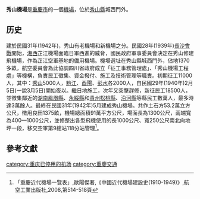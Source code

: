 '''秀山機場'''是[[重慶市|重慶市]]的一個[[機場|機場]]，位於[[秀山縣|秀山縣]]城西門外。

==历史==
建於民國31年(1942年)，秀山有老機場和新機場之分。民國28年(1939年)[[長沙會戰|長沙會戰]]開始，[[湘西|湘西]]芷江機場面臨日軍西進的威脅，國民政府軍事委員會決定在秀山修建飛機場，作為芷江空軍基地的備用機場。機場選址在秀山縣城西門外，佔地1370多畝，航空委員會為此協調四川省政府成立「征工事務管理處」、「秀山機場工程處」等機構，負責民工徵集、資金撥付、施工及技術管理等職責。初期征工11000人，其中：[[秀山|秀山]]5000人，[[黔江|黔江]]、[[酉陽|酉陽]]、[[彭水|彭水]]各2000人，自民國29年(1940年)2月5日(一說3月5日)開始夜以。繼日地施工，次年又突擊趕修，新征民工18500人，並徵集鄰近的[[湖南|湖南]][[鳳凰縣|鳳凰縣]]、[[永綏縣|永綏縣]]和[[貴州|貴州]][[松桃縣|松桃縣]]、[[沿河縣|沿河縣]]等縣民工數萬人，最多時達3萬餘人。最終在民國31年(1942年)5月建成秀山機場。共作土石方53.2萬立方公尺，徵用良田1375畝，機場總面積91萬平方公尺，場面長為1300公尺，兩端寬為400—1000公尺，並修整出各型飛機使用的長1000公尺、寬250公尺南北向地坪一段，移交空軍第9總站118分站管理<ref>「重慶近代機場一覽表」,歐陽傑著,《中國近代機場建設史(1910-1949)》,航空工業出版社,2008,第514-518頁</ref>。

==參考文獻==
{{Reflist}}

{{重慶機場}}
[[category:重庆已停用的机场|category:重庆已停用的机场]]
[[category:重慶交通|category:重慶交通]]